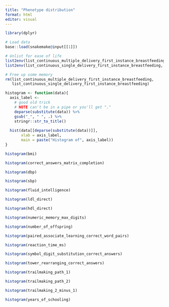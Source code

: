 ```yaml
---
title: "Phenotype distribution"
format: html
editor: visual
---
```


```r
library(dplyr)

# Load data
base::load(snakemake@input[[1]])

# Unlist for ease of life
list2env(list_continuous_multiple_delivery_first_instance_breastfeeding, globalenv())
list2env(list_continuous_single_delivery_first_instance_breastfeeding, globalenv())

# Free up some memory
rm(list_continuous_multiple_delivery_first_instance_breastfeeding,
   list_continuous_single_delivery_first_instance_breastfeeding)

histogram <- function(data){
  axis_label <- 
    # good old trick
    # NOTE can't be in a pipe or you'll get "."
    deparse(substitute(data)) %>%
    gsub("_", " ", .) %>%
    stringr::str_to_title()
    
  hist(data[[deparse(substitute(data))]],
       xlab = axis_label,
       main = paste("Histogram of", axis_label))
}
```

```r
histogram(bmi)
```

```r
histogram(correct_answers_matrix_completion)
```

```r
histogram(dbp)
```

```r
histogram(sbp)
```

```r
histogram(fluid_intelligence)
```

```r
histogram(ldl_direct)
```

```r
histogram(hdl_direct)
```

```r
histogram(numeric_memory_max_digits)
```

```r
histogram(number_of_offspring)
```

```r
histogram(paired_associate_learning_correct_word_pairs)
```

```r
histogram(reaction_time_ms)
```

```r
histogram(symbol_digit_substitution_correct_answers)
```

```r
histogram(tower_rearranging_correct_answers)
```

```r
histogram(trailmaking_path_1)
```

```r
histogram(trailmaking_path_2)
```

```r
histogram(trailmaking_2_minus_1)
```

```r
histogram(years_of_schooling)
```

